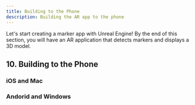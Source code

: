 ```yaml
---
title: Building to the Phone
description: Building the AR app to the phone
---
```


Let's start creating a marker app with Unreal Engine! By the end of this section, you will have an AR application that detects markers and displays a 3D model. 

## 10. Building to the Phone

### iOS and Mac
### Andorid and Windows